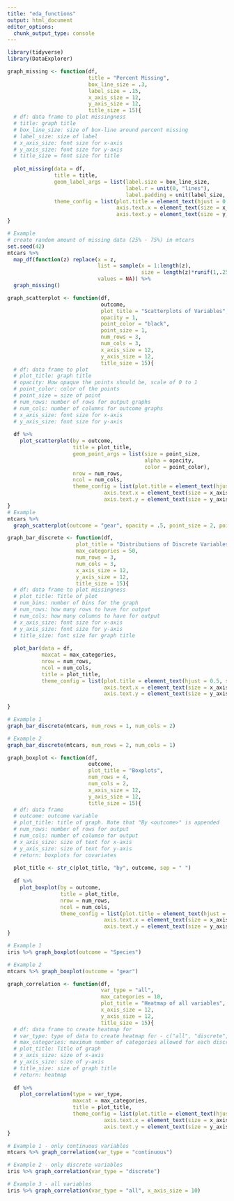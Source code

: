 ```yaml
---
title: "eda_functions"
output: html_document
editor_options: 
  chunk_output_type: console
---
```


```r
library(tidyverse)
library(DataExplorer)
```

```r
graph_missing <- function(df, 
                          title = "Percent Missing", 
                          box_line_size = .3, 
                          label_size = .15, 
                          x_axis_size = 12, 
                          y_axis_size = 12, 
                          title_size = 15){
  # df: data frame to plot missingness
  # title: graph title
  # box_line_size: size of box-line around percent missing
  # label_size: size of label
  # x_axis_size: font size for x-axis
  # y_axis_size: font size for y-axis
  # title_size = font size for title
  
  plot_missing(data = df,
               title = title,
               geom_label_args = list(label.size = box_line_size, 
                                      label.r = unit(0, "lines"),
                                      label.padding = unit(label_size, "lines")),
               theme_config = list(plot.title = element_text(hjust = 0.5, size = title_size),
                                   axis.text.x = element_text(size = x_axis_size),
                                   axis.text.y = element_text(size = y_axis_size)))
}

# Example
# create random amount of missing data (25% - 75%) in mtcars
set.seed(42)
mtcars %>% 
  map_df(function(z) replace(x = z,
                             list = sample(x = 1:length(z),
                                           size = length(z)*runif(1,.25,.75)),
                             values = NA)) %>% 
  graph_missing()

```

```r
graph_scatterplot <- function(df, 
                              outcome, 
                              plot_title = "Scatterplots of Variables",
                              opacity = 1,
                              point_color = "black",
                              point_size = 1,
                              num_rows = 3,
                              num_cols = 3,
                              x_axis_size = 12,
                              y_axis_size = 12,
                              title_size = 15){
  # df: data frame to plot
  # plot_title: graph title
  # opacity: How opaque the points should be, scale of 0 to 1
  # point_color: color of the points
  # point_size = size of point
  # num_rows: number of rows for output graphs
  # num_cols: number of columns for outcome graphs
  # x_axis_size: font size for x-axis
  # y_axis_size: font size for y-axis
  
  df %>% 
    plot_scatterplot(by = outcome, 
                     title = plot_title,
                     geom_point_args = list(size = point_size, 
                                            alpha = opacity, 
                                            color = point_color),
                     nrow = num_rows,
                     ncol = num_cols,
                     theme_config = list(plot.title = element_text(hjust = 0.5, size = title_size),
                               axis.text.x = element_text(size = x_axis_size),
                               axis.text.y = element_text(size = y_axis_size)))
}
# Example
mtcars %>% 
  graph_scatterplot(outcome = "gear", opacity = .5, point_size = 2, point_color = "red", num_rows = 4)
```


```r
graph_bar_discrete <- function(df,
                      plot_title = "Distributions of Discrete Variables",
                      max_categories = 50,
                      num_rows = 3,
                      num_cols = 3,
                      x_axis_size = 12,
                      y_axis_size = 12,
                      title_size = 15){
  # df: data frame to plot missingness
  # plot_title: Title of plot
  # num_bins: number of bins for the graph
  # num_rows: how many rows to have for output
  # num_cols: how many columns to have for output
  # x_axis_size: font size for x-axis
  # y_axis_size: font size for y-axis
  # title_size: font size for graph title
  
  plot_bar(data = df,
           maxcat = max_categories,
           nrow = num_rows,
           ncol = num_cols,
           title = plot_title,
           theme_config = list(plot.title = element_text(hjust = 0.5, size = title_size),
                               axis.text.x = element_text(size = x_axis_size),
                               axis.text.y = element_text(size = y_axis_size)))
  
}

# Example 1
graph_bar_discrete(mtcars, num_rows = 1, num_cols = 2)

# Example 2
graph_bar_discrete(mtcars, num_rows = 2, num_cols = 1)
```

```r
graph_boxplot <- function(df, 
                          outcome, 
                          plot_title = "Boxplots", 
                          num_rows = 4, 
                          num_cols = 2, 
                          x_axis_size = 12,
                          y_axis_size = 12,
                          title_size = 15){
  # df: data frame
  # outcome: outcome variable
  # plot_title: title of graph. Note that "By <outcome>" is appended
  # num_rows: number of rows for output
  # num_cols: number of columsn for output
  # x_axis_size: size of text for x-axis
  # y_axis_size: size of text for y-axis
  # return: boxplots for covariates
  
  plot_title <- str_c(plot_title, "by", outcome, sep = " ")
  
  df %>% 
    plot_boxplot(by = outcome,
                 title = plot_title,
                 nrow = num_rows,
                 ncol = num_cols,
                 theme_config = list(plot.title = element_text(hjust = 0.5, size = title_size),
                               axis.text.x = element_text(size = x_axis_size),
                               axis.text.y = element_text(size = y_axis_size)))
}

# Example 1
iris %>% graph_boxplot(outcome = "Species")

# Example 2
mtcars %>% graph_boxplot(outcome = "gear")
```

```r
graph_correlation <- function(df, 
                              var_type = "all", 
                              max_categories = 10, 
                              plot_title = "Heatmap of all variables",
                              x_axis_size = 12,
                              y_axis_size = 12,
                              title_size = 15){
  # df: data frame to create heatmap for
  # var_type: type of data to create heatmap for - c("all", "discrete", "continuous")
  # max_categories: maximum number of categories allowed for each discrete feature
  # plot_title: Title of graph
  # x_axis_size: size of x-axis
  # y_axis_size: size of y-axis
  # title_size: size of graph title
  # return: heatmap
  
  df %>% 
    plot_correlation(type = var_type,
                     maxcat = max_categories,
                     title = plot_title,
                     theme_config = list(plot.title = element_text(hjust = 0.5, size = title_size),
                               axis.text.x = element_text(size = x_axis_size),
                               axis.text.y = element_text(size = y_axis_size)))
}

# Example 1 - only continuous variables
mtcars %>% graph_correlation(var_type = "continuous")

# Example 2 - only discrete variables
iris %>% graph_correlation(var_type = "discrete")

# Example 3 - all variables
iris %>% graph_correlation(var_type = "all", x_axis_size = 10)
```


